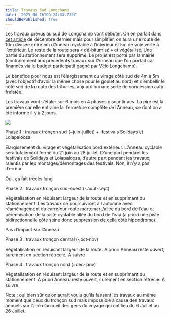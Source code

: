 ```yaml
---
title: Travaux Sud Longchamp
date: '2023-06-16T09:24:03.739Z'
shouldBePublished: true
---
```


Les travaux prévus au sud de Longchamp vont débuter. On en parlait dans [cet article](https://velo-longchamp.fr/blog/travaux-sud-longchamp) de décembre dernier mais pour simplifier, on aura une route de 10m divisée entre 5m d’Anneau cyclable à l’intérieur et 5m de voie verte à l’extérieur. Le reste de la route sera « dé-bitumisé » et végétalisé. Une partie du stationnement sera supprimé. Le projet est porté par la mairie (contrairement aux précédents travaux sur l’Anneau que l’on&#x20;
portait car financés via le budget participatif gagné par Vélo Longchamp).

Le bénéfice pour nous est l’élargissement du virage côté sud de 4m à 5m (avec l’objectif d’avoir la même chose pour le goulet au nord) et d’embellir le côté sud de la route des tribunes, aujourd’hui une sorte de concession auto frelatée.&#x20;

Les travaux vont s’étaler sur 6 mois en 4 phases discontinues. La pire est la première car elle entraine la  fermeture complète de l’Anneau, ce dont on a été informé il y a 2 jours.

![](/media/Image1.jpg)

Phase 1 : travaux tronçon sud (~juin-juillet) +  festivals Solidays et Lolapalooza

Elargissement du virage et végétalisation bord extérieur. L’Anneau cyclable sera totalement fermé du 21 juin au 28 juillet. D’une part pendant les festivals de Solidays et Lolapalooza, d’autre part pendant les travaux, ralentis par les montages/démontages des festivals. Non, il n’y a pas d’erreur.

Oui, ça fait trèèès long


Phase 2 : travaux tronçon sud-ouest (~août-sept)

Végétalisation en réduisant largeur de la route et en supprimant du stationnement. Les travaux se poursuivront à l’automne avec réaménagement du carrefour route mortemart/allée du bord de&#x20;
l’eau et pérennisation de la piste cyclable allée du bord de l’eau (a priori une piste bidirectionnelle côté seine donc suppression de celle côté hippodrome).

Pas d’impact sur l’Anneau

Phase 3 : travaux tronçon central (~oct-nov)

Végétalisation en réduisant largeur de la route. A priori Anneau reste ouvert, surement en section rétrécie. A suivre

Phase 4 : travaux tronçon nord (~déc-janv)

Végétalisation en réduisant largeur de la route et en supprimant du stationnement. A priori Anneau reste ouvert, surement en section rétrécie. A suivre&#x9;

Note : oui bien sûr qu’on aurait voulu qu’ils fassent les travaux au même moment que ceux du tronçon sud mais impossible à cause des travaux annuels sur l’aire d’accueil des gens du voyage qui ont lieu du 6 Juillet au 26 Juillet.

&#x9;																			&#x9;

